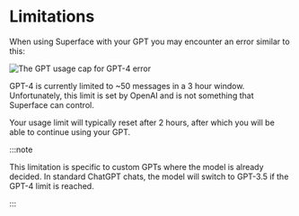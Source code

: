 # Limitations

When using Superface with your GPT you may encounter an error similar to this:

![The GPT usage cap for GPT-4 error](/img/gpts/gpt-usagecap-error.png)

GPT-4 is currently limited to ~50 messages in a 3 hour window. Unfortunately, this limit is set by OpenAI and is not something that Superface can control.

Your usage limit will typically reset after 2 hours, after which you will be able to continue using your GPT.

:::note

This limitation is specific to custom GPTs where the model is already decided. In standard ChatGPT chats, the model will switch to GPT-3.5 if the GPT-4 limit is reached.

:::
